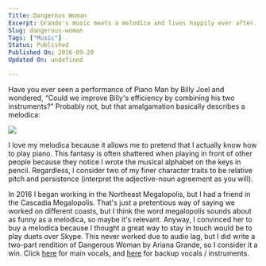 ```yaml
---
Title: Dangerous Woman
Excerpt: Grande's music meets a melodica and lives happily ever after.
Slug: dangerous-woman
Tags: ["Music"]
Status: Published
Published On: 2016-09-20
Updated On: undefined

---
```


Have you ever seen a performance of Piano Man by Billy Joel and wondered, “Could we improve Billy's efficiency by combining his two instruments?” Probably not, but that amalgamation basically describes a melodica:


![](https://s3.us-west-2.amazonaws.com/secure.notion-static.com/fa13af23-c15f-4b00-8da9-892485aeac7b/Melodica.jpg?X-Amz-Algorithm=AWS4-HMAC-SHA256&X-Amz-Content-Sha256=UNSIGNED-PAYLOAD&X-Amz-Credential=AKIAT73L2G45EIPT3X45%2F20230320%2Fus-west-2%2Fs3%2Faws4_request&X-Amz-Date=20230320T080502Z&X-Amz-Expires=3600&X-Amz-Signature=0c6dce30762aa22efc7ec2e545ece3d8d9c87701557029929e2f3416aa811585&X-Amz-SignedHeaders=host&x-id=GetObject)


I love my melodica because it allows me to pretend that I actually know how to play piano. This fantasy is often shattered when playing in front of other people because they notice I wrote the musical alphabet on the keys in pencil. Regardless, I consider two of my finer character traits to be relative pitch and persistence (interpret the adjective-noun agreement as you will).


In 2016 I began working in the Northeast Megalopolis, but I had a friend in the Cascadia Megalopolis. That's just a pretentious way of saying we worked on different coasts, but I think the word megalopolis sounds about as funny as a melodica, so maybe it's relevant. Anyway, I convinced her to buy a melodica because I thought a great way to stay in touch would be to play duets over Skype. This never worked due to audio lag, but I did write a two-part rendition of Dangerous Woman by Ariana Grande, so I consider it a win. Click [here](/files/dangerous_woman_1.pdf) for main vocals, and [here](/files/dangerous_woman_2.pdf) for backup vocals / instruments.

